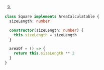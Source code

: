 3.
```ts
class Square implements AreaCalculatable {
  sizeLength: number

  constructor(sizeLength: number) {
    this.sizeLength = sizeLength
  }

  areaOf = () => {
    return this.sizeLength ** 2
  }
}
```
